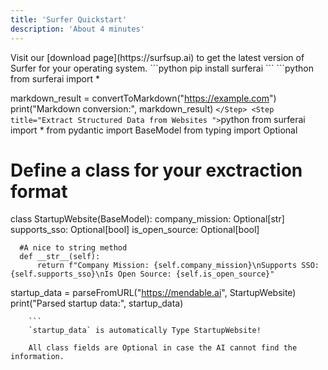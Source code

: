 ```yaml
---
title: 'Surfer Quickstart'
description: 'About 4 minutes'
---
```


<Steps>
  <Step title="Install Surfer">
    Visit our [download page](https://surfsup.ai) to get the latest version of Surfer for your operating system.
  </Step>
  <Step title="Install Python Package">
    ```python
    pip install surferai
        ```
  </Step>
  <Step title="Convert Websites to LLM-readable data">
    ```python
    from surferai import *

markdown_result = convertToMarkdown("https://example.com")
print("Markdown conversion:", markdown_result)
        ```
  </Step>
  <Step title="Extract Structured Data from Websites ">
    ```python
    from surferai import *
from pydantic import BaseModel
from typing import Optional

# Define a class for your exctraction format
class StartupWebsite(BaseModel):
      company_mission: Optional[str] 
      supports_sso: Optional[bool]
      is_open_source: Optional[bool]

      #A nice to string method
      def __str__(self):
          return f"Company Mission: {self.company_mission}\nSupports SSO: {self.supports_sso}\nIs Open Source: {self.is_open_source}"


startup_data = parseFromURL("https://mendable.ai", StartupWebsite)
print("Parsed startup data:", startup_data)

        ```
        `startup_data` is automatically Type StartupWebsite!
        
        All class fields are Optional in case the AI cannot find the information.
  </Step>
</Steps>
